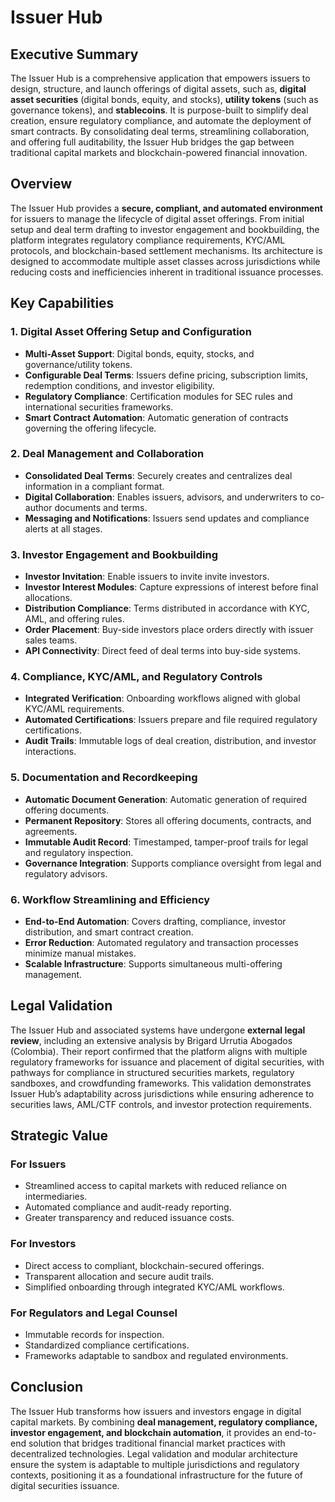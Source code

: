 # Issuer Hub

## Executive Summary

The Issuer Hub is a comprehensive application that empowers issuers to design, structure, and launch offerings of digital assets, such as, **digital asset securities** (digital bonds, equity, and stocks), **utility tokens** (such as governance tokens), and **stablecoins**. It is purpose-built to simplify deal creation, ensure regulatory compliance, and automate the deployment of smart contracts. By consolidating deal terms, streamlining collaboration, and offering full auditability, the Issuer Hub bridges the gap between traditional capital markets and blockchain-powered financial innovation.



## Overview

The Issuer Hub provides a **secure, compliant, and automated environment** for issuers to manage the lifecycle of digital asset offerings. From initial setup and deal term drafting to investor engagement and bookbuilding, the platform integrates regulatory compliance requirements, KYC/AML protocols, and blockchain-based settlement mechanisms. Its architecture is designed to accommodate multiple asset classes across jurisdictions while reducing costs and inefficiencies inherent in traditional issuance processes.



## Key Capabilities

### 1. Digital Asset Offering Setup and Configuration

* **Multi-Asset Support**: Digital bonds, equity, stocks, and governance/utility tokens.
* **Configurable Deal Terms**: Issuers define pricing, subscription limits, redemption conditions, and investor eligibility.
* **Regulatory Compliance**: Certification modules for SEC rules and international securities frameworks.
* **Smart Contract Automation**: Automatic generation of contracts governing the offering lifecycle.

### 2. Deal Management and Collaboration

* **Consolidated Deal Terms**: Securely creates and centralizes deal information in a compliant format.
* **Digital Collaboration**: Enables issuers, advisors, and underwriters to co-author documents and terms.
* **Messaging and Notifications**: Issuers send updates and compliance alerts at all stages.

### 3. Investor Engagement and Bookbuilding

* **Investor Invitation**: Enable issuers to invite invite investors.
* **Investor Interest Modules**: Capture expressions of interest before final allocations.
* **Distribution Compliance**: Terms distributed in accordance with KYC, AML, and offering rules.
* **Order Placement**: Buy-side investors place orders directly with issuer sales teams.
* **API Connectivity**: Direct feed of deal terms into buy-side systems.

### 4. Compliance, KYC/AML, and Regulatory Controls

* **Integrated Verification**: Onboarding workflows aligned with global KYC/AML requirements.
* **Automated Certifications**: Issuers prepare and file required regulatory certifications.
* **Audit Trails**: Immutable logs of deal creation, distribution, and investor interactions.

### 5. Documentation and Recordkeeping

* **Automatic Document Generation**: Automatic generation of required offering documents.
* **Permanent Repository**: Stores all offering documents, contracts, and agreements.
* **Immutable Audit Record**: Timestamped, tamper-proof trails for legal and regulatory inspection.
* **Governance Integration**: Supports compliance oversight from legal and regulatory advisors.

### 6. Workflow Streamlining and Efficiency

* **End-to-End Automation**: Covers drafting, compliance, investor distribution, and smart contract creation.
* **Error Reduction**: Automated regulatory and transaction processes minimize manual mistakes.
* **Scalable Infrastructure**: Supports simultaneous multi-offering management.



## Legal Validation

The Issuer Hub and associated systems have undergone **external legal review**, including an extensive analysis by Brigard Urrutia Abogados (Colombia). Their report confirmed that the platform aligns with multiple regulatory frameworks for issuance and placement of digital securities, with pathways for compliance in structured securities markets, regulatory sandboxes, and crowdfunding frameworks. This validation demonstrates Issuer Hub’s adaptability across jurisdictions while ensuring adherence to securities laws, AML/CTF controls, and investor protection requirements.



## Strategic Value

### For Issuers

* Streamlined access to capital markets with reduced reliance on intermediaries.
* Automated compliance and audit-ready reporting.
* Greater transparency and reduced issuance costs.

### For Investors

* Direct access to compliant, blockchain-secured offerings.
* Transparent allocation and secure audit trails.
* Simplified onboarding through integrated KYC/AML workflows.

### For Regulators and Legal Counsel

* Immutable records for inspection.
* Standardized compliance certifications.
* Frameworks adaptable to sandbox and regulated environments.



## Conclusion

The Issuer Hub transforms how issuers and investors engage in digital capital markets. By combining **deal management, regulatory compliance, investor engagement, and blockchain automation**, it provides an end-to-end solution that bridges traditional financial market practices with decentralized technologies. Legal validation and modular architecture ensure the system is adaptable to multiple jurisdictions and regulatory contexts, positioning it as a foundational infrastructure for the future of digital securities issuance.
